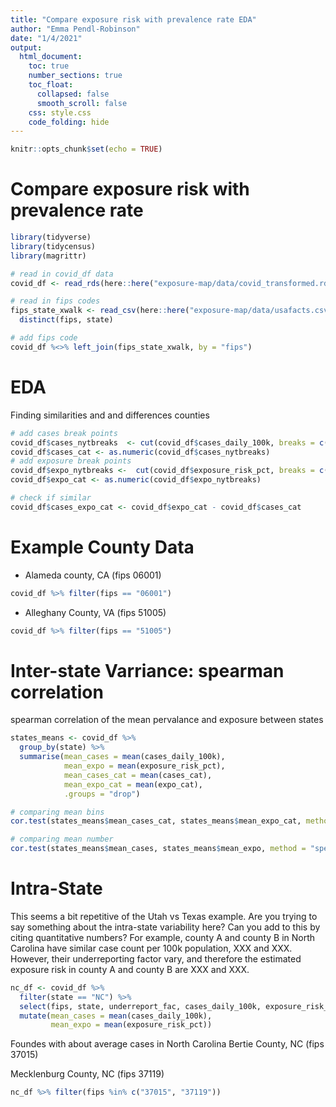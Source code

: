 ```yaml
---
title: "Compare exposure risk with prevalence rate EDA"
author: "Emma Pendl-Robinson"
date: "1/4/2021"
output: 
  html_document:
    toc: true
    number_sections: true 
    toc_float: 
      collapsed: false
      smooth_scroll: false
    css: style.css
    code_folding: hide 
---
```


```r
knitr::opts_chunk$set(echo = TRUE)
```

# Compare exposure risk with prevalence rate {-}


```r
library(tidyverse)
library(tidycensus)
library(magrittr)
```

```r
# read in covid_df data
covid_df <- read_rds(here::here("exposure-map/data/covid_transformed.rds"))

# read in fips codes
fips_state_xwalk <- read_csv(here::here("exposure-map/data/usafacts.csv")) %>%
  distinct(fips, state)

# add fips code
covid_df %<>% left_join(fips_state_xwalk, by = "fips")
```

# EDA

Finding similarities and and differences counties

```r
# add cases break points 
covid_df$cases_nytbreaks  <- cut(covid_df$cases_daily_100k, breaks = c(0, 10, 30, 50, 70, 100, 250, 700), include.lowest = TRUE)
covid_df$cases_cat <- as.numeric(covid_df$cases_nytbreaks)
# add exposure break points 
covid_df$expo_nytbreaks <-  cut(covid_df$exposure_risk_pct, breaks = c(0, 0.6, 1.2, 1.8, 2.4, 3, 4, 25), include.lowest = TRUE)
covid_df$expo_cat <- as.numeric(covid_df$expo_nytbreaks)

# check if similar
covid_df$cases_expo_cat <- covid_df$expo_cat - covid_df$cases_cat
```


# Example County Data


-	Alameda county, CA (fips 06001) 

```r
covid_df %>% filter(fips == "06001")

```
-	Alleghany County, VA (fips 51005)

```r
covid_df %>% filter(fips == "51005")
```

# Inter-state Varriance: spearman correlation
spearman correlation of the mean pervalance and exposure between states
```r
states_means <- covid_df %>%
  group_by(state) %>%
  summarise(mean_cases = mean(cases_daily_100k),
            mean_expo = mean(exposure_risk_pct),
            mean_cases_cat = mean(cases_cat),
            mean_expo_cat = mean(expo_cat),
            .groups = "drop")  

# comparing mean bins
cor.test(states_means$mean_cases_cat, states_means$mean_expo_cat, method = "spearman", exact = FALSE)

# comparing mean number
cor.test(states_means$mean_cases, states_means$mean_expo, method = "spearman", exact = FALSE)

```

# Intra-State 

This seems a bit repetitive of the Utah vs Texas example. Are you trying to say something about the intra-state variability here? Can you add to this by citing quantitative numbers? For example, county A and county B in North Carolina have similar case count per 100k population, XXX and XXX. However, their underreporting factor vary, and therefore the estimated exposure risk in county A and county B are XXX and XXX.

```r
nc_df <- covid_df %>% 
  filter(state == "NC") %>%
  select(fips, state, underreport_fac, cases_daily_100k, exposure_risk_pct, cases_cat, expo_cat) %>%
  mutate(mean_cases = mean(cases_daily_100k),
         mean_expo = mean(exposure_risk_pct)) 
```


Foundes with about average cases in North Carolina
Bertie County, NC (fips 37015)

Mecklenburg County, NC (fips 37119)
```r
nc_df %>% filter(fips %in% c("37015", "37119"))

```




